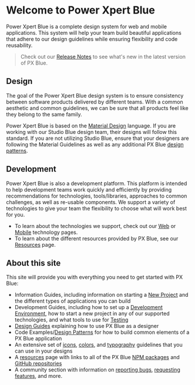 # Welcome to Power Xpert Blue

Power Xpert Blue is a complete design system for web and mobile applications. This system will help your team build beautiful applications that adhere to our design guidelines while ensuring flexibility and code reusability.

> Check out our [Release Notes](/release-notes) to see what's new in the latest version of PX Blue.

## Design

The goal of the Power Xpert Blue design system is to ensure consistency between software products delivered by different teams. With a common aesthetic and common guidelines, we can be sure that all products feel like they belong to the same family.

Power Xpert Blue is based on the [Material Design](https://material.io/) language. If you are working with our Studio Blue design team, their designs will follow this standard. If you are not utilizing Studio Blue, ensure that your designers are following the Material Guidelines as well as any additional PX Blue [design patterns](/patterns).

## Development

Power Xpert Blue is also a development platform. This platform is intended to help development teams work quickly and efficiently by providing recommendations for technologies, tools/libraries, approaches to common challenges, as well as re-usable components. We support a variety of technologies to give your team the flexibility to choose what will work best for you.

-   To learn about the technologies we support, check out our [Web](/development/frameworks-web/intro) or [Mobile](/development/frameworks-mobile/intro) technology pages.
-   To learn about the different resources provided by PX Blue, see our [Resources](/resources) page.

## About this site
This site will provide you with everything you need to get started with PX Blue: 

- Information Guides, including information on starting a [New Project](/get-started/new-project) and the different types of applications you can build
- Development Guides, including how to set up a [Development Environment](/development/environment), how to start a new project in any of our supported technologies, and what tools to use for [Testing](/development/testing)
- [Design Guides](/design/intro) explaining how to use PX Blue as a designer
- Code Examples/[Design Patterns](/patterns) for how to build common elements of a PX Blue application
- An extensive set of [icons](/style/iconography), [colors](/style/color), and [typography](/style/typography) guidelines that you can use in your designs
- A [resources](/resources) page with links to all of the PX Blue [NPM packages](https://www.npmjs.com/org/pxblue) and [GitHub repositories](https://github.com/pxblue)
- A community section with information on [reporting bugs](/community/bugs), [requesting features](/community/features), and more.
